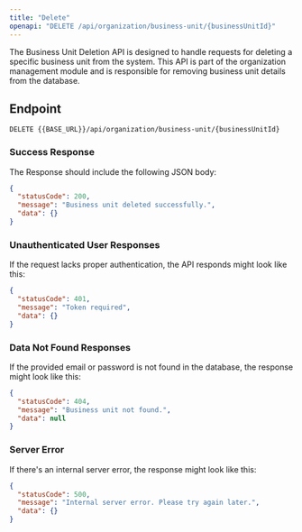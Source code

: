 ---
title: "Delete"
openapi: "DELETE /api/organization/business-unit/{businessUnitId}"
---

The Business Unit Deletion API is designed to handle requests for deleting a specific business unit from the system. This API is part of the organization management module and is responsible for removing business unit details from the database.

## Endpoint

`DELETE {{BASE_URL}}/api/organization/business-unit/{businessUnitId}`

### Success Response

The Response should include the following JSON body:

```json
{
  "statusCode": 200,
  "message": "Business unit deleted successfully.",
  "data": {}
}
```

### Unauthenticated User Responses

If the request lacks proper authentication, the API responds might look like this:

```json
{
  "statusCode": 401,
  "message": "Token required",
  "data": {}
}
```

### Data Not Found Responses

If the provided email or password is not found in the database, the response might look like this:

```json
{
  "statusCode": 404,
  "message": "Business unit not found.",
  "data": null
}
```

### Server Error

If there's an internal server error, the response might look like this:

```json
{
  "statusCode": 500,
  "message": "Internal server error. Please try again later.",
  "data": {}
}
```
